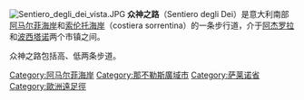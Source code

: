 {{expand|time=2015-03-05T02:36:51+00:00}}
{{unreferenced|time=2015-03-05T02:36:51+00:00}}
[[File:Sentiero_degli_dei_vista.JPG|thumb]]
'''众神之路'''（Sentiero degli Dei）是意大利南部[[阿马尔菲海岸|阿马尔菲海岸]]和[[索伦托海岸|索伦托海岸]]（costiera sorrentina）的一条步行道，介于[[阿杰罗拉|阿杰罗拉]]和[[波西塔诺|波西塔诺]]两个市镇之间。

众神之路包括高、低两条步道。

[[Category:阿马尔菲海岸|Category:阿马尔菲海岸]]
[[Category:那不勒斯廣域市|Category:那不勒斯廣域市]]
[[Category:萨莱诺省|Category:萨莱诺省]]
[[Category:歐洲遠足徑|Category:歐洲遠足徑]]

{{地理小作品}}